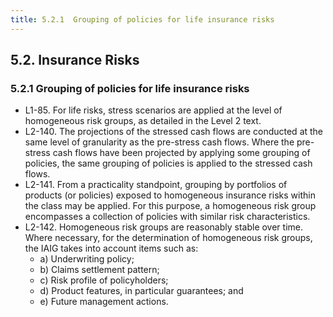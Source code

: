 ```yaml
---
title: 5.2.1  Grouping of policies for life insurance risks
---
```

## 5.2. Insurance Risks
### 5.2.1  Grouping of policies for life insurance risks
- L1-85. For life risks, stress scenarios are applied at the level of homogeneous risk groups, as detailed in the Level 2 text.
- L2-140. The projections of the stressed cash flows are conducted at the same level of granularity as the pre-stress cash flows. Where the pre-stress cash flows have been projected by applying some grouping of policies, the same grouping of policies is applied to the stressed cash flows.
- L2-141. From a practicality standpoint, grouping by portfolios of products (or policies) exposed to homogeneous insurance risks within the class may be applied. For this purpose, a homogeneous risk group encompasses a collection of policies with similar risk characteristics.
- L2-142. Homogeneous risk groups are reasonably stable over time. Where necessary, for the determination of homogeneous risk groups, the IAIG takes into account items such as:
  - a)  Underwriting policy;
  - b)  Claims settlement pattern;
  - c)  Risk profile of policyholders;
  - d)  Product features, in particular guarantees; and
  - e)  Future management actions.
